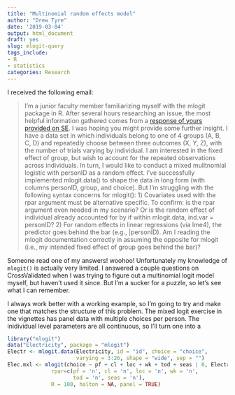 ```yaml
---
title: "Multinomial random effects model"
author: "Drew Tyre"
date: '2019-03-04'
output: html_document
draft: yes
slug: mlogit-query
tags_include:
- R
- statistics
categories: Research
---
```


I received the following email:

>I'm a junior faculty member familiarizing myself with the mlogit package in R.  After several hours researching an issue, the most helpful information gathered comes from a [response of yours provided on SE](https://stats.stackexchange.com/questions/51148/unable-to-provide-random-parameter-with-mlogit/121122#121122). I was hoping you might provide some further insight.
I have a data set in which individuals belong to one of 4 groups (A, B, C, D) and repeatedly choose between three outcomes (X, Y, Z), with the number of trials varying by individual.  I am interested in the fixed effect of group, but wish to account for the repeated observations across individuals. In turn, I would like to conduct a mixed mulitnomial logistic with personID as a random effect.
I've successfully implemented mlogit.data() to shape the data in long form (with columns personID, group, and  choice).  But I'm struggling with the following syntax concerns for mlogit():
1) Covariates used with the rpar argument must be alternative specific. To confirm: is the rpar argument even needed in my scenario?  Or is the random effect of individual already accounted for by if within mlogit.data, ind.var = personID?
2) For random effects in linear regressions (via lme4), the predictor goes behind the bar (e.g., |personID).  Am I reading the mlogit documentation correctly in assuming the opposite for mlogit (i.e., my intended fixed effect of group goes behind the bar)?

Someone read one of my answers! woohoo! Unfortunately my knowledge of `mlogit()` 
is actually very limited. I answered a couple questions on CrossValidated when I 
was trying to figure out a multinomial logit model myself, but haven't used it 
since. But I'm a sucker for a puzzle, so let's see what I can remember.

I always work better with a working example, so I'm going to try and make one that
matches the structure of this problem. The mixed logit exercise in the vignettes
has panel data with multiple choices per person. The inidividual level parameters
are all continuous, so I'll turn one into a 

```r
library("mlogit")
data("Electricity", package = "mlogit")
Electr <- mlogit.data(Electricity, id = "id", choice = "choice", 
                      varying = 3:26, shape = "wide", sep = "")
Elec.mxl <- mlogit(choice ~ pf + cl + loc + wk + tod + seas | 0, Electr, 
              rpar=c(pf = 'n', cl = 'n', loc = 'n', wk = 'n', 
                     tod = 'n', seas = 'n'), 
              R = 100, halton = NA, panel = TRUE)
```

